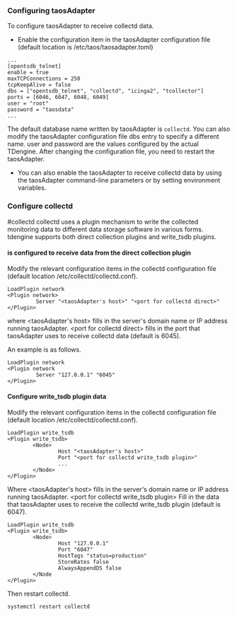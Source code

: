 ### Configuring taosAdapter

To configure taosAdapter to receive collectd data.

- Enable the configuration item in the taosAdapter configuration file (default location is /etc/taos/taosadapter.toml)

```
...
[opentsdb_telnet]
enable = true
maxTCPConnections = 250
tcpKeepAlive = false
dbs = ["opentsdb_telnet", "collectd", "icinga2", "tcollector"]
ports = [6046, 6047, 6048, 6049]
user = "root"
password = "taosdata"
...
```

The default database name written by taosAdapter is `collectd`. You can also modify the taosAdapter configuration file dbs entry to specify a different name. user and password are the values configured by the actual TDengine. After changing the configuration file, you need to restart the taosAdapter.

- You can also enable the taosAdapter to receive collectd data by using the taosAdapter command-line parameters or by setting environment variables.

### Configure collectd
#collectd
collectd uses a plugin mechanism to write the collected monitoring data to different data storage software in various forms. tdengine supports both direct collection plugins and write_tsdb plugins.

#### is configured to receive data from the direct collection plugin

Modify the relevant configuration items in the collectd configuration file (default location /etc/collectd/collectd.conf).

```text
LoadPlugin network
<Plugin network>
         Server "<taosAdapter's host>" "<port for collectd direct>"
</Plugin>
```

where <taosAdapter's host\> fills in the server's domain name or IP address running taosAdapter. <port for collectd direct\> fills in the port that taosAdapter uses to receive collectd data (default is 6045).

An example is as follows.

```text
LoadPlugin network
<Plugin network
         Server "127.0.0.1" "6045"
</Plugin>
```

#### Configure write_tsdb plugin data

Modify the relevant configuration items in the collectd configuration file (default location /etc/collectd/collectd.conf).

```text
LoadPlugin write_tsdb
<Plugin write_tsdb>
        <Node>
                Host "<taosAdapter's host>"
                Port "<port for collectd write_tsdb plugin>"
                ...
        </Node>
</Plugin>
```

Where <taosAdapter's host\> fills in the server's domain name or IP address running taosAdapter. <port for collectd write_tsdb plugin\> Fill in the data that taosAdapter uses to receive the collectd write_tsdb plugin (default is 6047).

```text
LoadPlugin write_tsdb
<Plugin write_tsdb>
        <Node>
                Host "127.0.0.1"
                Port "6047"
                HostTags "status=production"
                StoreRates false
                AlwaysAppendDS false
        </Node
</Plugin>
```

Then restart collectd.

```
systemctl restart collectd
```
